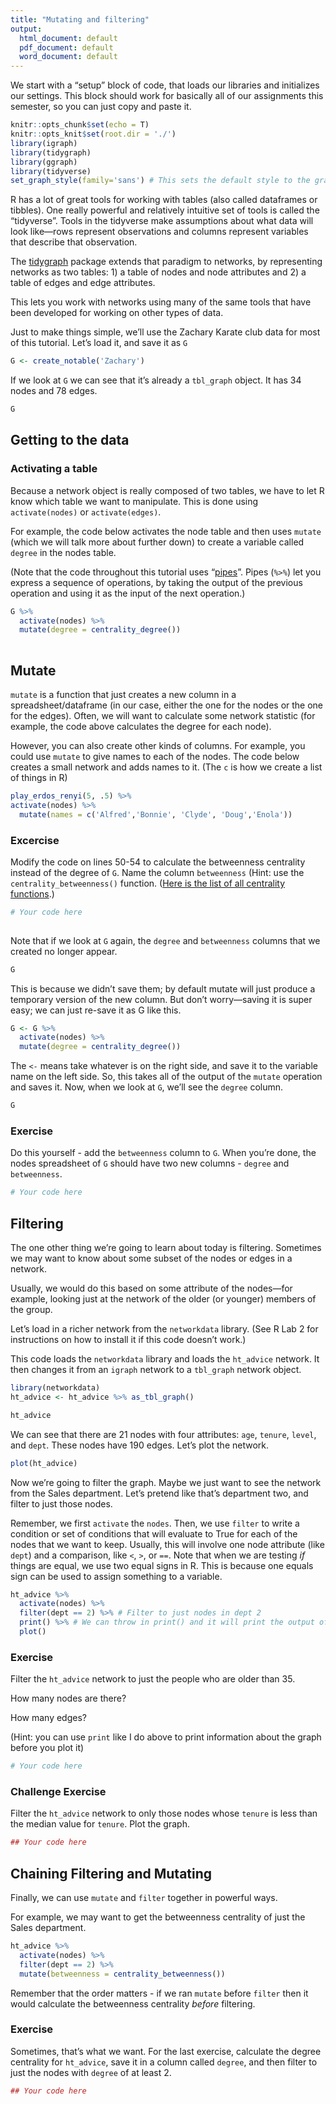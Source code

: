 ```yaml
---
title: "Mutating and filtering"
output:
  html_document: default
  pdf_document: default
  word_document: default
---
```


We start with a "setup" block of code, that loads our libraries and initializes our settings. This block should work for basically all of our assignments this semester, so you can just copy and paste it.

```r
knitr::opts_chunk$set(echo = T)
knitr::opts_knit$set(root.dir = './')
library(igraph)
library(tidygraph)
library(ggraph)
library(tidyverse)
set_graph_style(family='sans') # This sets the default style to the graph style
```


R has a lot of great tools for working with tables (also called dataframes or tibbles). One really powerful and relatively intuitive set of tools is called the "tidyverse". Tools in the tidyverse make assumptions about what data will look like---rows represent observations and columns represent variables that describe that observation.

The [tidygraph](https://tidygraph.data-imaginist.com/index.html) package extends that paradigm to networks, by representing networks as two tables: 1) a table of nodes and node attributes and 2) a table of edges and edge attributes.

This lets you work with networks using many of the same tools that have been developed for working on other types of data.

Just to make things simple, we'll use the Zachary Karate club data for most of this tutorial. Let's load it, and save it as `G`

```r
G <- create_notable('Zachary')
```

If we look at `G` we can see that it's already a `tbl_graph` object. It has 34 nodes and 78 edges.

```r
G
```

## Getting to the data

### Activating a table

Because a network object is really composed of two tables, we have to let R know which table we want to manipulate. This is done using `activate(nodes)` or `activate(edges)`.

For example, the code below activates the node table and then uses `mutate` (which we will talk more about further down) to create a variable called `degree` in the nodes table.

(Note that the code throughout this tutorial uses "[pipes](https://r4ds.had.co.nz/pipes.html?q=pipe#pipes)". Pipes (`%>%`) let you express a sequence of operations, by taking the output of the previous operation and using it as the input of the next operation.)

```r
G %>%
  activate(nodes) %>%
  mutate(degree = centrality_degree())
  
```

## Mutate

`mutate` is a function that just creates a new column in a spreadsheet/dataframe (in our case, either the one for the nodes or the one for the edges). Often, we will want to calculate some network statistic (for example, the code above calculates the degree for each node).

However, you can also create other kinds of columns. For example, you could use `mutate` to give names to each of the nodes. The code below creates a small network and adds names to it. (The `c` is how we create a list of things in R)

```r
play_erdos_renyi(5, .5) %>%
activate(nodes) %>%
  mutate(names = c('Alfred','Bonnie', 'Clyde', 'Doug','Enola'))
```

### Excercise

Modify the code on lines 50-54 to calculate the betweenness centrality instead of the degree of `G`. Name the column `betweenness` (Hint: use the `centrality_betweenness()` function. ([Here is the list of all centrality functions](https://tidygraph.data-imaginist.com/reference/centrality.html).)

```r
# Your code here
  
```


Note that if we look at `G` again, the `degree` and `betweenness` columns that we created no longer appear.

```r
G
```

This is because we didn't save them; by default mutate will just produce a temporary version of the new column. But don't worry---saving it is super easy; we can just re-save it as G like this.

```r
G <- G %>%
  activate(nodes) %>%
  mutate(degree = centrality_degree())
```

The `<-` means take whatever is on the right side, and save it to the variable name on the left side. So, this takes all of the output of the `mutate` operation and saves it. Now, when we look at `G`, we'll see the `degree` column.

```r
G
```

### Exercise

Do this yourself - add the `betweenness` column to `G`. When you're done, the nodes spreadsheet of `G` should have two new columns - `degree` and `betweenness`.

```r
# Your code here
```


## Filtering

The one other thing we're going to learn about today is filtering. Sometimes we may want to know about some subset of the nodes or edges in a network.

Usually, we would do this based on some attribute of the nodes---for example, looking just at the network of the older (or younger) members of the group.

Let's load in a richer network from the `networkdata` library. (See R Lab 2 for instructions on how to install it if this code doesn't work.)

This code loads the `networkdata` library and loads the `ht_advice` network. It then changes it from an `igraph` network to a `tbl_graph` network object.

```r
library(networkdata)
ht_advice <- ht_advice %>% as_tbl_graph()

ht_advice
```

We can see that there are 21 nodes with four attributes: `age`, `tenure`, `level`, and `dept`. These nodes have 190 edges. Let's plot the network.

```r
plot(ht_advice)
```


Now we're going to filter the graph. Maybe we just want to see the network from the Sales department. Let's pretend like that's department two, and filter to just those nodes.

Remember, we first `activate` the `nodes`. Then, we use `filter` to write a condition or set of conditions that will evaluate to True for each of the nodes that we want to keep. Usually, this will involve one node attribute (like `dept`) and a comparison, like `<`, `>`, or `==`. Note that when we are testing _if_ things are equal, we use two equal signs in R. This is because one equals sign can be used to assign something to a variable.

```r
ht_advice %>%
  activate(nodes) %>%
  filter(dept == 2) %>% # Filter to just nodes in dept 2
  print() %>% # We can throw in print() and it will print the output of the last step. In this case, the filtered graph object.
  plot()
```

### Exercise

Filter the `ht_advice` network to just the people who are older than 35.

How many nodes are there?

How many edges?

(Hint: you can use `print` like I do above to print information about the graph before you plot it)

```r
# Your code here
```



### Challenge Exercise


Filter the `ht_advice` network to only those nodes whose `tenure` is less than the median value for `tenure`. Plot the graph.

```r
## Your code here
```



## Chaining Filtering and Mutating

Finally, we can use `mutate` and `filter` together in powerful ways.

For example, we may want to get the betweenness centrality of just the Sales department.

```r
ht_advice %>%
  activate(nodes) %>%
  filter(dept == 2) %>%
  mutate(betweenness = centrality_betweenness())
```

Remember that the order matters - if we ran `mutate` before `filter` then it would calculate the betweenness centrality _before_ filtering.

### Exercise

Sometimes, that's what we want. For the last exercise, calculate the degree centrality for `ht_advice`, save it in a column called `degree`, and then filter to just the nodes with `degree` of at least 2.

```r

## Your code here
```


